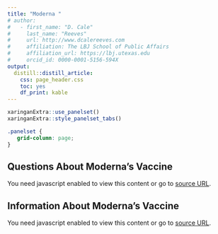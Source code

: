 ```yaml
---
title: "Moderna "
# author:
#   - first_name: "D. Cale"
#     last_name: "Reeves"
#     url: http://www.dcalereeves.com
#     affiliation: The LBJ School of Public Affairs
#     affiliation_url: https://lbj.utexas.edu
#     orcid_id: 0000-0001-5156-594X
output: 
  distill::distill_article: 
    css: page_header.css
    toc: yes
    df_print: kable
---
```


```r
xaringanExtra::use_panelset()
xaringanExtra::style_panelset_tabs()
```

```css
.panelset {
   grid-column: page;
}
```

::::: {.panelset}

::: {.panel}

## Questions About Moderna's Vaccine {.panel-name}

```{=html} 

<!-- Markup for HTML (Moderna COVID-19 Vaccine Questions: Moderna COVID-19 Vaccine Questions) --><div class='rid_d45c0bd6_415240' data-apiroot='//tools.cdc.gov/api' data-mediatype='html' data-mediaid='415240' data-stripscripts='true' data-stripanchors='false' data-stripimages='false' data-stripcomments='true' data-stripstyles='true' data-cssclasses='syndicate,!no-syndicate' data-ids='' data-xpath='' data-oe='utf-8' data-of='xhtml' data-ns='cdc' data-postprocess='' data-nw='true' data-iframe='true' data-cdc-widget='syndicationIframe' data-apiembedsrc='//tools.cdc.gov/api/embed/html/js/embed-2.0.3.js' data-iframeembedsrc='//tools.cdc.gov/TemplatePackage/contrib/widgets/tp-widget-external-loader.js' data-font='Helvetica'></div><script src='//tools.cdc.gov/TemplatePackage/contrib/widgets/tp-widget-external-loader.js' ></script><noscript>You need javascript enabled to view this content or go to <a href='//tools.cdc.gov/api/v2/resources/media/415240/noscript'>source URL</a>.</noscript>

```

:::

::: {.panel}

## Information About Moderna's Vaccine {.panel-name}

```{=html} 

<!-- Markup for HTML (Moderna COVID-19 Vaccine: Information about the Moderna COVID-19 Vaccine and how to store, handle, and administer it.  ) --><div class='rid_e45f621e_415239' data-apiroot='//tools.cdc.gov/api' data-mediatype='html' data-mediaid='415239' data-stripscripts='false' data-stripanchors='false' data-stripimages='false' data-stripcomments='false' data-stripstyles='false' data-cssclasses='syndicate,!no-syndicate' data-ids='' data-xpath='' data-oe='utf-8' data-of='xhtml' data-ns='cdc' data-postprocess='' data-nw='true' data-iframe='true' data-cdc-widget='syndicationIframe' data-apiembedsrc='//tools.cdc.gov/api/embed/html/js/embed-2.0.3.js' data-iframeembedsrc='//tools.cdc.gov/TemplatePackage/contrib/widgets/tp-widget-external-loader.js' data-font='Helvetica'></div><script src='//tools.cdc.gov/TemplatePackage/contrib/widgets/tp-widget-external-loader.js' ></script><noscript>You need javascript enabled to view this content or go to <a href='//tools.cdc.gov/api/v2/resources/media/415239/noscript'>source URL</a>.</noscript>

```

:::

:::::